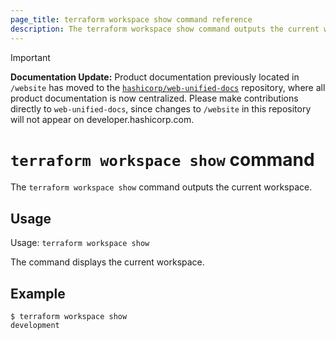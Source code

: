 ```yaml
---
page_title: terraform workspace show command reference
description: The terraform workspace show command outputs the current workspace.
---
```


> [!IMPORTANT]  
> **Documentation Update:** Product documentation previously located in `/website` has moved to the [`hashicorp/web-unified-docs`](https://github.com/hashicorp/web-unified-docs) repository, where all product documentation is now centralized. Please make contributions directly to `web-unified-docs`, since changes to `/website` in this repository will not appear on developer.hashicorp.com.

# `terraform workspace show` command

The `terraform workspace show` command outputs the current workspace.

## Usage

Usage: `terraform workspace show`

The command displays the current workspace.

## Example

```
$ terraform workspace show
development
```
